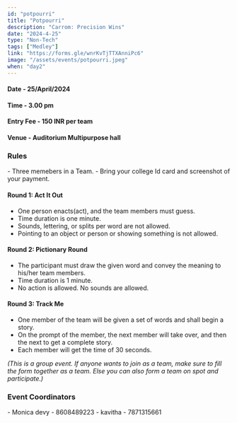 ```yaml
---
id: "potpourri"
title: "Potpourri"
description: "Carrom: Precision Wins"
date: "2024-4-25"
type: "Non-Tech" 
tags: ["Medley"]
link: "https://forms.gle/wnrKvTjTTXAnniPc6"
image: "/assets/events/potpourri.jpeg"
when: "day2"
---
```


<h4>Date - 25/April/2024</h4>
<h4>Time - 3.00 pm</h4>
<h4>Entry Fee - 150 INR per team</h4>
<h4>Venue - Auditorium Multipurpose hall</h4>


<h3>Rules</h3>
- Three memebers in a Team.
- Bring your college Id card and screenshot of your payment.

<h4>Round 1: Act It Out</h4>

- One person enacts(act), and the team members must guess.
- Time duration is one minute.
- Sounds, lettering, or splits per word are not allowed. 
- Pointing to an object or person or showing something is not allowed.

<h4>Round 2: Pictionary Round</h4>

- The participant must draw the given word and convey the meaning to his/her team members. 
- Time duration is 1 minute.
- No action is allowed. No sounds are allowed.

<h4>Round 3: Track Me</h4>

- One member of the team will be given a set of words and shall begin a story. 
- On the prompt of the member, the next member will take over, and then the next to get a complete story. 
- Each member will get the time of 30 seconds.

*(This is a group event. If anyone wants to join as a team, make sure to fill the form together as a team. Else you can also form a team on spot and participate.)*


<h3>Event Coordinators</h3>
- Monica devy - 8608489223
- kavitha - 7871315661
